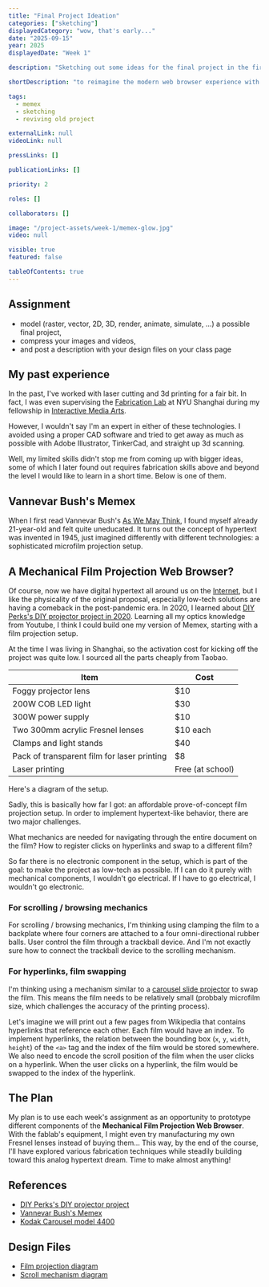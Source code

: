```yaml
---
title: "Final Project Ideation"
categories: ["sketching"]
displayedCategory: "wow, that's early..."
date: "2025-09-15"
year: 2025
displayedDate: "Week 1"

description: "Sketching out some ideas for the final project in the first week. Probably making a version of Memex by reimagining the modern web browser experience with low tech."

shortDescription: "to reimagine the modern web browser experience with low tech, kinda like Memex."

tags:
  - memex
  - sketching
  - reviving old project

externalLink: null
videoLink: null

pressLinks: []

publicationLinks: []

priority: 2

roles: []

collaborators: []

image: "/project-assets/week-1/memex-glow.jpg"
video: null

visible: true
featured: false

tableOfContents: true
---
```


## Assignment

- model (raster, vector, 2D, 3D, render, animate, simulate, ...) a possible final project,
- compress your images and videos,
- and post a description with your design files on your class page

## My past experience

In the past, I've worked with laser cutting and 3d printing for a fair bit. In fact, I was even supervising the [Fabrication Lab](https://wp.nyu.edu/nyushanghai-fabrication-lab/) at NYU Shanghai during my fellowship in [Interactive Media Arts](https://shanghai.nyu.edu/content/interactive-media-arts).

<Media
  widthPercentage={66}
  src="/project-assets/week-1/nyu-shanghai-ima-fabrication-lab.jpg"
  caption="Fabrication Lab at Interactive Media Arts at NYU Shanghai."
  copyright="NYU Shanghai"
/>

However, I wouldn't say I'm an expert in either of these technologies. I avoided using a proper CAD software and tried to get away as much as possible with Adobe Illustrator, TinkerCad, and straight up 3d scanning.

<Media
  widthPercentage={50}
  src="/project-assets/week-1/yufeng-tinkercad-2020.jpeg"
  caption="Yufeng's juvenile TinkerCad project in 2020."
/>

Well, my limited skills didn't stop me from coming up with bigger ideas, some of which I later found out requires fabrication skills above and beyond the level I would like to learn in a short time. Below is one of them.

## Vannevar Bush's Memex

When I first read Vannevar Bush's [As We May Think](https://www.theatlantic.com/magazine/archive/1945/07/as-we-may-think/303881/), I found myself already 21-year-old and felt quite uneducated. It turns out the concept of hypertext was invented in 1945, just imagined differently with different technologies: a sophisticated microfilm projection setup.

<Media
  widthPercentage={66}
  src="/project-assets/week-1/life-magazine-memex-screenshot.webp"
  caption="Vannevar Bush's concept of Memex as featured in Life Magazine in 1945."
  copyright="Life Magazine"
/>

## A Mechanical Film Projection Web Browser?

Of course, now we have digital hypertext all around us on the [Internet](https://en.wikipedia.org/wiki/Internet), but I like the physicality of the original proposal, especially low-tech solutions are having a comeback in the post-pandemic era. In 2020, I learned about [DIY Perks's DIY projector project in 2020](https://www.youtube.com/watch?v=YfvTjQ9MCwY). Learning all my optics knowledge from Youtube, I think I could build one my version of Memex, starting with a film projection setup.

<Media
  widthPercentage={66}
  src="/project-assets/week-1/diy-projector-diy-perks.jpeg"
  caption="DIY Perks's DIY projector project."
  copyright="DIY Perks"
/>

At the time I was living in Shanghai, so the activation cost for kicking off the project was quite low. I sourced all the parts cheaply from Taobao.

| Item                                        | Cost             |
| ------------------------------------------- | ---------------- |
| Foggy projector lens                        | $10              |
| 200W COB LED light                          | $30              |
| 300W power supply                           | $10              |
| Two 300mm acrylic Fresnel lenses            | $10 each         |
| Clamps and light stands                     | $40              |
| Pack of transparent film for laser printing | $8               |
| Laser printing                              | Free (at school) |

<GridSection columnCount={2}>
  <Media
    src="/project-assets/week-1/film-projection-202104-1.jpeg"
    caption="Yufeng's prototype for custom-made film projection setup, projecting 'As We May Think' in 2021."
  />
  <Media
    src="/project-assets/week-1/film-projection-202104-2.jpeg"
    caption="Yufeng's prototype for custom-made film projection setup in 2021."
  />
</GridSection>

Here's a diagram of the setup.

<Media
  widthPercentage={66}
  src="/project-assets/week-1/film-projection-diagram.jpg"
  caption="Diagram of the film projection setup."
/>

Sadly, this is basically how far I got: an affordable prove-of-concept film projection setup. In order to implement hypertext-like behavior, there are two major challenges.

<GridSection columnCount={2}>
  <BulletPoint
    emoji="🖱️"
    title="Scrolling / browsing mechanics"
    bgColor="#ED778D"
    textColor="#000000"
  >
    What mechanics are needed for navigating through the entire document on the
    film?
  </BulletPoint>
  <BulletPoint
    emoji="🔗"
    title="Hyperlinks, film swapping"
    bgColor="#EDFF8D"
    textColor="#000000"
  >
    How to register clicks on hyperlinks and swap to a different film?
  </BulletPoint>
</GridSection>

So far there is no electronic component in the setup, which is part of the goal: to make the project as low-tech as possible. If I can do it purely with mechanical components, I wouldn't go electrical. If I have to go electrical, I wouldn't go electronic.

### For scrolling / browsing mechanics

<Media
  widthPercentage={50}
  src="/project-assets/week-1/scroll-diagram.jpg"
  caption="Diagram of a potential scrolling mechanism."
/>

For scrolling / browsing mechanics, I'm thinking using clamping the film to a backplate where four corners are attached to a four omni-directional rubber balls. User control the film through a trackball device. And I'm not exactly sure how to connect the trackball device to the scrolling mechanism.

### For hyperlinks, film swapping

I'm thinking using a mechanism similar to a [carousel slide projector](https://en.wikipedia.org/wiki/Carousel_slide_projector) to swap the film. This means the film needs to be relatively small (probbaly microfilm size, which challenges the accuracy of the printing process).

<Media
  widthPercentage={66}
  src="/project-assets/week-1/kodak-carousel-model-4400.png"
  caption="Kodak Carousel model 4400."
  copyright="Steve Morgan / Wikimedia Commons"
/>

Let's imagine we will print out a few pages from Wikipedia that contains hyperlinks that reference each other. Each film would have an index. To implement hyperlinks, the relation between the bounding box (`x`, `y`, `width`, `height`) of the `<a>` tag and the index of the film would be stored somewhere. We also need to encode the scroll position of the film when the user clicks on a hyperlink. When the user clicks on a hyperlink, the film would be swapped to the index of the hyperlink.

## The Plan

My plan is to use each week's assignment as an opportunity to prototype different components of the **Mechanical Film Projection Web Browser**. With the fablab's equipment, I might even try manufacturing my own Fresnel lenses instead of buying them... This way, by the end of the course, I'll have explored various fabrication techniques while steadily building toward this analog hypertext dream. Time to make almost anything!

## References

- [DIY Perks's DIY projector project](https://www.youtube.com/watch?v=YfvTjQ9MCwY)
- [Vannevar Bush's Memex](https://www.theatlantic.com/magazine/archive/1945/07/as-we-may-think/303881/)
- [Kodak Carousel model 4400](https://en.wikipedia.org/wiki/Carousel_slide_projector)

## Design Files

- [Film projection diagram](/project-assets/week-1/film-projection-diagram.jpg)
- [Scroll mechanism diagram](/project-assets/week-1/scroll-diagram.jpg)

